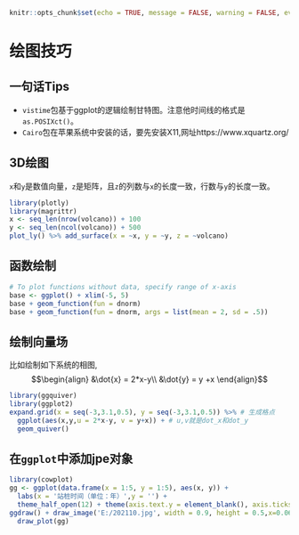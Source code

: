 ```r
knitr::opts_chunk$set(echo = TRUE, message = FALSE, warning = FALSE, eval = FALSE)
```
# 绘图技巧 {#DrawTips}

## 一句话Tips

- `vistime`包基于ggplot的逻辑绘制甘特图。注意他时间线的格式是`as.POSIXct()`。
- `Cairo`包在苹果系统中安装的话，要先安装X11,网址https://www.xquartz.org/

## 3D绘图
`x`和`y`是数值向量，`z`是矩阵，且`z`的列数与`x`的长度一致，行数与`y`的长度一致。
```r
library(plotly)
library(magrittr)
x <- seq_len(nrow(volcano)) + 100
y <- seq_len(ncol(volcano)) + 500
plot_ly() %>% add_surface(x = ~x, y = ~y, z = ~volcano)
```

## 函数绘制
```r
# To plot functions without data, specify range of x-axis
base <- ggplot() + xlim(-5, 5)
base + geom_function(fun = dnorm)
base + geom_function(fun = dnorm, args = list(mean = 2, sd = .5))
```

## 绘制向量场
比如绘制如下系统的相图,
$$\begin{align}
&\dot{x} = 2*x-y\\
&\dot{y} = y +x 
\end{align}$$

```r
library(ggquiver)
library(ggplot2) 
expand.grid(x = seq(-3,3.1,0.5), y = seq(-3,3.1,0.5)) %>% # 生成格点
  ggplot(aes(x,y,u = 2*x-y, v = y+x)) + # u,v就是dot_x和dot_y
  geom_quiver()
```

## 在`ggplot`中添加jpe对象

```r
library(cowplot)
gg <- ggplot(data.frame(x = 1:5, y = 1:5), aes(x, y)) + 
  labs(x = '站桩时间（单位：年）',y = '') + 
  theme_half_open(12) + theme(axis.text.y = element_blank(), axis.ticks = element_blank())
ggdraw() + draw_image('E:/202110.jpg', width = 0.9, height = 0.5,x=0.06,y=0.1) +
  draw_plot(gg)
```

